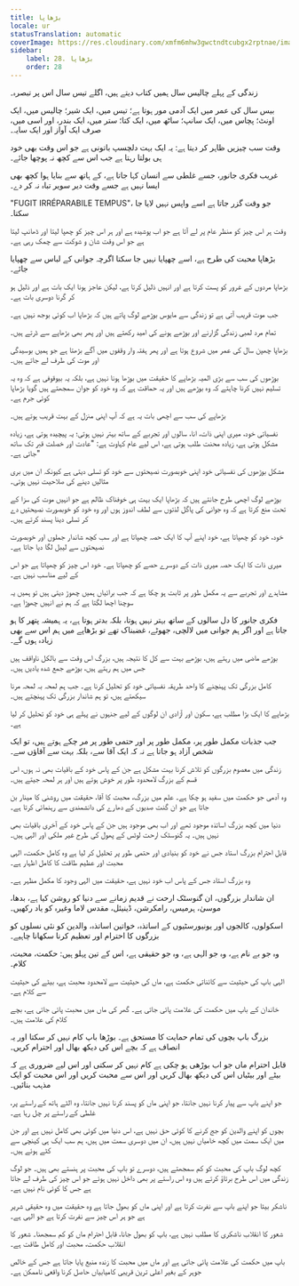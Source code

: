 ```yaml
---
title: بڑھاپا
locale: ur
statusTranslation: automatic
coverImage: https://res.cloudinary.com/xmfm6mhw3gwctndtcubgx2rptnae/image/upload/v1740337243/small_cover_educacion_fundamental_a051170f1c.webp
sidebar:
    label: 28. بڑھاپا
    order: 28
---
```

زندگی کے پہلے چالیس سال ہمیں کتاب دیتے ہیں، اگلے تیس سال اس پر تبصرہ۔

بیس سال کی عمر میں ایک آدمی مور ہوتا ہے؛ تیس میں، ایک شیر؛ چالیس میں، ایک اونٹ؛ پچاس میں، ایک سانپ؛ ساٹھ میں، ایک کتا؛ ستر میں، ایک بندر، اور اسی میں، صرف ایک آواز اور ایک سایہ۔

وقت سب چیزیں ظاہر کر دیتا ہے: یہ ایک بہت دلچسپ باتونی ہے جو اس وقت بھی خود ہی بولتا رہتا ہے جب اس سے کچھ نہ پوچھا جائے۔

غریب فکری جانور، جسے غلطی سے انسان کہا جاتا ہے، کے ہاتھ سے بنایا ہوا کچھ بھی ایسا نہیں ہے جسے وقت دیر سویر تباہ نہ کر دے۔

"FUGIT IRRÉPARABILE TEMPUS"، جو وقت گزر جاتا ہے اسے واپس نہیں لایا جا سکتا۔

وقت ہر اس چیز کو منظر عام پر لے آتا ہے جو اب پوشیدہ ہے اور ہر اس چیز کو چھپا لیتا اور ڈھانپ لیتا ہے جو اس وقت شان و شوکت سے چمک رہی ہے۔

بڑھاپا محبت کی طرح ہے، اسے چھپایا نہیں جا سکتا اگرچہ جوانی کے لباس سے چھپایا جائے۔

بڑھاپا مردوں کے غرور کو پست کرتا ہے اور انہیں ذلیل کرتا ہے، لیکن عاجز ہونا ایک بات ہے اور ذلیل ہو کر گرنا دوسری بات ہے۔

جب موت قریب آتی ہے تو زندگی سے مایوس بوڑھے لوگ پاتے ہیں کہ بڑھاپا اب کوئی بوجھ نہیں ہے۔

تمام مرد لمبی زندگی گزارنے اور بوڑھے ہونے کی امید رکھتے ہیں اور پھر بھی بڑھاپے سے ڈرتے ہیں۔

بڑھاپا چھپن سال کی عمر میں شروع ہوتا ہے اور پھر ہفتہ وار وقفوں میں آگے بڑھتا ہے جو ہمیں بوسیدگی اور موت کی طرف لے جاتے ہیں۔

بوڑھوں کی سب سے بڑی المیہ بڑھاپے کا حقیقت میں بوڑھا ہونا نہیں ہے، بلکہ یہ بیوقوفی ہے کہ وہ یہ تسلیم نہیں کرنا چاہتے کہ وہ بوڑھے ہیں اور یہ حماقت ہے کہ وہ خود کو جوان سمجھتے ہیں گویا بڑھاپا کوئی جرم ہے۔

بڑھاپے کی سب سے اچھی بات یہ ہے کہ آپ اپنی منزل کے بہت قریب ہوتے ہیں۔

نفسیاتی خود، میری اپنی ذات، انا، سالوں اور تجربے کے ساتھ بہتر نہیں ہوتی؛ یہ پیچیدہ ہوتی ہے، زیادہ مشکل ہوتی ہے، زیادہ محنت طلب ہوتی ہے، اس لیے عام کہاوت ہے: "عادت اور خصلت قبر تک ساتھ جاتی ہے۔"

مشکل بوڑھوں کی نفسیاتی خود اپنی خوبصورت نصیحتوں سے خود کو تسلی دیتی ہے کیونکہ ان میں بری مثالیں دینے کی صلاحیت نہیں ہوتی۔

بوڑھے لوگ اچھی طرح جانتے ہیں کہ بڑھاپا ایک بہت ہی خوفناک ظالم ہے جو انہیں موت کی سزا کے تحت منع کرتا ہے کہ وہ جوانی کی پاگل لذتوں سے لطف اندوز ہوں اور وہ خود کو خوبصورت نصیحتیں دے کر تسلی دینا پسند کرتے ہیں۔

خود، خود کو چھپاتا ہے، خود اپنے آپ کا ایک حصہ چھپاتا ہے اور سب کچھ شاندار جملوں اور خوبصورت نصیحتوں سے لیبل لگا دیا جاتا ہے۔

میری ذات کا ایک حصہ میری ذات کے دوسرے حصے کو چھپاتا ہے۔ خود اس چیز کو چھپاتا ہے جو اس کے لیے مناسب نہیں ہے۔

مشاہدے اور تجربے سے یہ مکمل طور پر ثابت ہو چکا ہے کہ جب برائیاں ہمیں چھوڑ دیتی ہیں تو ہمیں یہ سوچنا اچھا لگتا ہے کہ ہم نے انہیں چھوڑا ہے۔

فکری جانور کا دل سالوں کے ساتھ بہتر نہیں ہوتا، بلکہ بدتر ہوتا ہے، یہ ہمیشہ پتھر کا ہو جاتا ہے اور اگر ہم جوانی میں لالچی، جھوٹے، غضبناک تھے تو بڑھاپے میں ہم اس سے بھی زیادہ ہوں گے۔

بوڑھے ماضی میں رہتے ہیں، بوڑھے بہت سے کل کا نتیجہ ہیں، بزرگ اس وقت سے بالکل ناواقف ہیں جس میں ہم رہتے ہیں، بوڑھے جمع شدہ یادیں ہیں۔

کامل بزرگی تک پہنچنے کا واحد طریقہ نفسیاتی خود کو تحلیل کرنا ہے۔ جب ہم لمحہ بہ لمحہ مرنا سیکھتے ہیں، تو ہم شاندار بزرگی تک پہنچتے ہیں۔

بڑھاپے کا ایک بڑا مطلب ہے، سکون اور آزادی ان لوگوں کے لیے جنہوں نے پہلے ہی خود کو تحلیل کر لیا ہے۔

جب جذبات مکمل طور پر، مکمل طور پر اور حتمی طور پر مر چکے ہوتے ہیں، تو ایک شخص آزاد ہو جاتا ہے نہ کہ ایک آقا سے، بلکہ بہت سے آقاؤں سے۔

زندگی میں معصوم بزرگوں کو تلاش کرنا بہت مشکل ہے جن کے پاس خود کے باقیات بھی نہ ہوں، اس قسم کے بزرگ لامحدود طور پر خوش ہوتے ہیں اور ہر لمحہ جیتے ہیں۔

وہ آدمی جو حکمت میں سفید ہو چکا ہے۔ علم میں بزرگ، محبت کا آقا، حقیقت میں روشنی کا مینار بن جاتا ہے جو ان گنت صدیوں کے دھارے کی دانشمندی سے رہنمائی کرتا ہے۔

دنیا میں کچھ بزرگ اساتذہ موجود تھے اور اب بھی موجود ہیں جن کے پاس خود کے آخری باقیات بھی نہیں ہیں۔ یہ گنوسٹک ارحت لوٹس کے پھول کی طرح غیر ملکی اور الہی ہیں۔

قابل احترام بزرگ استاد جس نے خود کو بنیادی اور حتمی طور پر تحلیل کر لیا ہے وہ کامل حکمت، الہی محبت اور عظیم طاقت کا کامل اظہار ہے۔

وہ بزرگ استاد جس کے پاس اب خود نہیں ہے، حقیقت میں الہی وجود کا مکمل مظہر ہے۔

ان شاندار بزرگوں، ان گنوسٹک ارحت نے قدیم زمانے سے دنیا کو روشن کیا ہے، بدھا، موسیٰ، ہرمیس، رامکرشن، ڈینیئل، مقدس لاما وغیرہ کو یاد رکھیں۔

اسکولوں، کالجوں اور یونیورسٹیوں کے اساتذہ، خواتین اساتذہ، والدین کو نئی نسلوں کو بزرگوں کا احترام اور تعظیم کرنا سکھانا چاہیے۔

وہ جو بے نام ہے، وہ جو الہی ہے، وہ جو حقیقی ہے، اس کے تین پہلو ہیں: حکمت، محبت، کلام۔

الہی باپ کی حیثیت سے کائناتی حکمت ہے، ماں کی حیثیت سے لامحدود محبت ہے، بیٹے کی حیثیت سے کلام ہے۔

خاندان کے باپ میں حکمت کی علامت پائی جاتی ہے۔ گھر کی ماں میں محبت پائی جاتی ہے، بچے کلام کی علامت ہیں۔

بزرگ باپ بچوں کی تمام حمایت کا مستحق ہے۔ بوڑھا باپ کام نہیں کر سکتا اور یہ انصاف ہے کہ بچے اس کی دیکھ بھال اور احترام کریں۔

قابل احترام ماں جو اب بوڑھی ہو چکی ہے کام نہیں کر سکتی اور اس لیے ضروری ہے کہ بیٹے اور بیٹیاں اس کی دیکھ بھال کریں اور اس سے محبت کریں اور اس محبت کو ایک مذہب بنائیں۔

جو اپنے باپ سے پیار کرنا نہیں جانتا، جو اپنی ماں کو پسند کرنا نہیں جانتا، وہ الٹے ہاتھ کے راستے پر، غلطی کے راستے پر چل رہا ہے۔

بچوں کو اپنے والدین کو جج کرنے کا کوئی حق نہیں ہے، اس دنیا میں کوئی بھی کامل نہیں ہے اور جن میں ایک سمت میں کچھ خامیاں نہیں ہیں، ان میں دوسری سمت میں ہیں، ہم سب ایک ہی کینچی سے کٹے ہوئے ہیں۔

کچھ لوگ باپ کی محبت کو کم سمجھتے ہیں، دوسرے تو باپ کی محبت پر ہنستے بھی ہیں۔ جو لوگ زندگی میں اس طرح برتاؤ کرتے ہیں وہ اس راستے پر بھی داخل نہیں ہوئے جو اس چیز کی طرف لے جاتا ہے جس کا کوئی نام نہیں ہے۔

ناشکر بیٹا جو اپنے باپ سے نفرت کرتا ہے اور اپنی ماں کو بھول جاتا ہے وہ حقیقت میں وہ حقیقی شریر ہے جو ہر اس چیز سے نفرت کرتا ہے جو الہی ہے۔

شعور کا انقلاب ناشکری کا مطلب نہیں ہے، باپ کو بھول جانا، قابل احترام ماں کو کم سمجھنا۔ شعور کا انقلاب حکمت، محبت اور کامل طاقت ہے۔

باپ میں حکمت کی علامت پائی جاتی ہے اور ماں میں محبت کا زندہ منبع پایا جاتا ہے جس کے خالص جوہر کے بغیر اعلی ترین قریبی کامیابیاں حاصل کرنا واقعی ناممکن ہے۔

